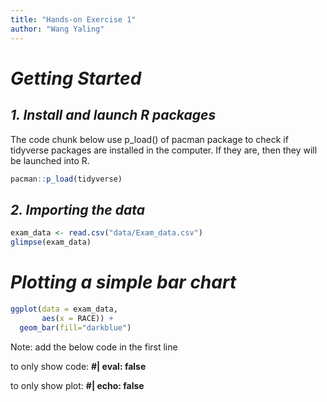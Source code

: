 ```yaml
---
title: "Hands-on Exercise 1"
author: "Wang Yaling"
---
```


# ***Getting Started***

## ***1. Install and launch R packages***

The code chunk below use p_load() of pacman package to check if tidyverse packages are installed in the computer. If they are, then they will be launched into R.

```r
pacman::p_load(tidyverse)
```

## ***2. Importing the data***

```r
exam_data <- read.csv("data/Exam_data.csv")
glimpse(exam_data)
```

# ***Plotting a simple bar chart***

```r
ggplot(data = exam_data,
       aes(x = RACE)) + 
  geom_bar(fill="darkblue")
```

Note: add the below code in the first line

to only show code: **#\| eval: false**

to only show plot: **#\| echo: false**
